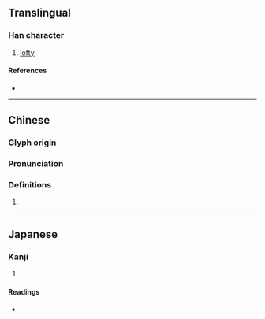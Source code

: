 {{also|𡴽}}
{{character info/new}}
==Translingual==

===Han character===
{{Han char|rn=46|rad=山|as=02|sn=5|four=22227|canj=UKS|ids=⿱山力}}

# [[lofty]]

====References====
* {{Han ref|kx=0307.060|dkj=07876|dj=0607.090|hdz=10760.170|uh=5C74|ud=23668|bh=C976|bd=51574}}

----

==Chinese==
{{zh-forms|alt=𡴽}}

===Glyph origin===
{{Han etym}}

===Pronunciation===
{{zh-pron
|m=lì
|c=lak6,lik6
|mc=y
|oc=y
|ma=
|cat=
}}

===Definitions===
{{zh-hanzi}}

# {{zh-only used in|屴崱/𡴽𡺢}}

----

==Japanese==

===Kanji===
{{ja-kanji|grade=|rs=山02}}

# {{defn|lang=ja|sort=山02}}

====Readings====
* {{ja-readings|on=[[りょく]] (ryoku), [[りき]] (riki)|kun=[[そびえるさま]] (sobierusama)}}